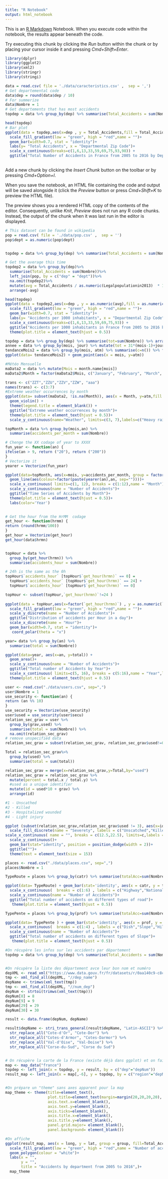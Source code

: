 ```yaml
---
title: "R Notebook"
output: html_notebook
---
```


This is an [R Markdown](http://rmarkdown.rstudio.com) Notebook. When you execute code within the notebook, the results appear beneath the code. 

Try executing this chunk by clicking the *Run* button within the chunk or by placing your cursor inside it and pressing *Cmd+Shift+Enter*. 
```r
library(dplyr)
library(ggplot2)
library(xml2)
library(stringr)
library(stringi)
```


```r
data = read.csv( file = './data/caracteristics.csv' ,  sep = ',')
# Get departemental code
data$dep = round(data$dep / 10)
# For summerize
data$Nombre = 1
# Get departements that has most accidents
topdep = data %>% group_by(dep) %>% summarise(Total_Accidents = sum(Nombre)) %>% arrange(-Total_Accidents)

head(topdep)
# Bar plot
ggplot(data = topdep,aes(x=dep , y = Total_Accidents,fill = Total_Accidents))+
  scale_fill_gradient(low = "green", high = "red",name = "")+
  geom_bar(width=0.7, stat = "identity")+
  labs(y= "Total Accidents", x = "Departmental Zip Code")+
  scale_x_continuous(breaks=c(1,6,13,33,59,69,75,93,98)) +
  ggtitle("Total Number of Accidents in France from 2005 to 2016 by Department")
                          
```

Add a new chunk by clicking the *Insert Chunk* button on the toolbar or by pressing *Cmd+Option+I*.

When you save the notebook, an HTML file containing the code and output will be saved alongside it (click the *Preview* button or press *Cmd+Shift+K* to preview the HTML file). 

The preview shows you a rendered HTML copy of the contents of the editor. Consequently, unlike *Knit*, *Preview* does not run any R code chunks. Instead, the output of the chunk when it was last run in the editor is displayed.
```r
# This dataset can be found in wikipedia
pop = read.csv( file = './data/pop.csv' ,  sep = '')
pop$dept = as.numeric(pop$dept)


topdep = data %>% group_by(dep) %>% summarise(Total_Accidents = sum(Nombre)) %>% arrange(-Total_Accidents)

# Get the average this time
topdep2 = data %>% group_by(dep)%>%
  summarise(Total_Accidents = sum(Nombre))%>%
  left_join(pop, by = c("dep" = "dept"))%>%
  na.omit(topdep2)%>%
  mutate(avg = Total_Accidents / as.numeric(Legalpopulationin2013)  * 1000)%>%
  arrange(-avg)

head(topdep)
ggplot(data = topdep2,aes(x=dep , y = as.numeric(avg),fill = as.numeric(avg)))+
  scale_fill_gradient(low = "green", high = "red",name = "")+
  geom_bar(width=0.7, stat = "identity")+
  labs(y= "Accidents per 1000 inhabitants", x = "Departmental Zip Code")+
  scale_x_continuous(breaks=c(1,6,13,33,59,69,75,93)) +
  ggtitle("Accidents per 1000 inhabitants in France from 2005 to 2016 by Department")+
  theme(plot.title = element_text(hjust = 0.5))

```

```r

topdep = data %>% group_by(dep) %>% summarise(tot=sum(Nombre)) %>% arrange(-tot) %>% head(10)
annee = data %>% group_by(mois, jour) %>% mutate(tot = 31*(mois-1)+jour)
tendanceMois2 = data %>% group_by(mois, atm) %>% summarise(c=n()) %>% filter(row_number(desc(c))==5)
ggplot(data= tendanceMois2) + geom_point(aes(x = mois, y=atm))

#Météo Mensuelle
maData2 = data %>% mutate(Mois = month.name[mois])
maData2$Month = factor(maData2$Mois, c("January", "February", "March", "April", "Mai", "June", "July", "August", "September", "October", "November", "December"), ordered = TRUE)

trans <- c("ZZT","ZZU","ZZV","ZZW", "aaa")
names(trans) <- c(3:7)
#Extreme weather occurrences by month
ggplot(data= subset(maData2, !is.na(Month)), aes(x = Month, y=atm,fill = Mois))+
  geom_violin() +
  theme(legend.title = element_blank()) +
  ggtitle("Extreme weather occurrences by month")+
  theme(plot.title = element_text(hjust = 0.5))+
  scale_y_continuous(name="Weather", limits=c(3, 7),labels=c("Heavy rain", "Snow - hail", "Fog - smoke", "Strong wind - storm", "Dazzling weather"))
```
```r
topMonth = data %>% group_by(mois,an) %>% 
  summarise(accidents_per_month = sum(Nombre)) 

# Chenge the XX codage of year to XXXX
fun_year <- function(an) {
ifelse(an > 9, return ("20"), return ("200"))
}
# Vectorize it
yearer = Vectorize(fun_year)

ggplot(data=topMonth, aes(x=mois, y=accidents_per_month, group = factor(an), colour = factor(an))) + 
  geom_line(aes(colour=factor(paste(yearer(an),an, sep=""))))+
  scale_x_continuous( limits=c(1, 12), breaks = c(1:12),name = "Month")+
  scale_y_continuous(name = "Number of Accidents")+
  ggtitle("Time Series of Accidents by Month")+
  theme(plot.title = element_text(hjust = 0.5))+
  labs(color='Year')
  

```
```r

# Get the hour from the HrMM  codage
get_hour <- function(hrmm) {
return (round(hrmm/100))
}
get_hour = Vectorize(get_hour)
get_hour(data$hrmn)


topHour = data %>% 
  group_by(get_hour(hrmn)) %>% 
  summarise(accidents_hour = sum(Nombre)) 

# 24h is the same as the 0h
topHour$`accidents_hour` [topHour$`get_hour(hrmn)` == 0] = 
  topHour$`accidents_hour` [topHour$`get_hour(hrmn)` == 24] +
  topHour$`accidents_hour` [topHour$`get_hour(hrmn)` == 0]

topHour <- subset(topHour,`get_hour(hrmn)`!=24 )
   
ggplot(data = topHour,aes(x=factor(`get_hour(hrmn)`) , y = as.numeric(`accidents_hour`),fill = as.numeric(`accidents_hour`)))+
  scale_fill_gradient(low = "green", high = "red",name = "")+
  scale_y_discrete(name = "Number of Accidents")+
  ggtitle("Distribution of accidents per Hour in a day")+
  scale_x_discrete(name = "Hour")+
  geom_bar(width=0.7, stat = "identity")+
   coord_polar(theta = "x")
```

```r
year= data %>% group_by(an) %>%
  summarise(total = sum(Nombre)) 

ggplot(data=year, aes(x=an, y=total)) + 
  geom_area()+
  scale_y_continuous(name = "Number of Accidents")+
  ggtitle("Total number of Accidents by Year")+
  scale_x_continuous( limits=c(5, 16), breaks = c(5:16),name = "Year",labels = c(2005:2016))+
  theme(plot.title = element_text(hjust = 0.5))
```
```r
user <- read.csv("./data/users.csv", sep=",")
user$Nombre = 1
use_security <- function(an) {
return (an %% 10)
}
use_security = Vectorize(use_security)
user$used = use_security(user$secu)
relation_sec_grav = user %>% 
  group_by(grav,used) %>% 
  summarise(total = sum(Nombre)) %>%
  na.omit(relation_sec_grav)
# remove unspecified data
relation_sec_grav = subset(relation_sec_grav, relation_sec_grav$used!=0)

Total = relation_sec_grav%>%
  group_by(used) %>%
  summarise(total = sum(total))

relation_sec_grav = merge(x=relation_sec_grav,y=Total,by="used") 
relation_sec_grav = relation_sec_grav %>% 
  mutate(percent = total.x / total.y) %>%
  #used as a unique identifier
  mutate(id = used*10 + grav) %>%
  arrange(id)

#1 - Unscathed
#2 - Killed
#3 - Hospitalized wounded
#4 - Light injury

ggplot (subset(relation_sec_grav,relation_sec_grav$used != 3), aes(x=id,y =percent, fill=factor(grav))) + 
  scale_fill_discrete(name = "Severety", labels = c("Unscatched","Killed","Hospitalized","Light injury"))+
scale_x_continuous( name = "", breaks = c(12.5,22.5), limits=c,labels = c("With security equipements","Without security equipements" ))+
  scale_y_continuous()+
  geom_bar(stat="identity", position = position_dodge(width = 2))+
  ggtitle("")+
  theme(text = element_text(size = 15)) 
```



```r
places <- read.csv("./data/places.csv", sep=",")
places$Nombre = 1

TypeRoute = places %>% group_by(catr) %>% summarise(totalAcc=sum(Nombre))

ggplot(data= TypeRoute) + geom_bar(stat='identity', aes(x = catr, y = totalAcc, fill=factor(catr)))+
  scale_x_continuous(  breaks = c(1:6) , labels = c("Highway","National","Departmental","Communal","Private", "Parking lot"), limits=c(0, 7), name = "Types of Road")+
  scale_y_continuous(name = "Number of Accidents")+
  ggtitle("Total number of accidents on different types of road")+
   theme(plot.title = element_text(hjust = 0.5))
```



```r

TypePente = places %>% group_by(prof) %>% summarise(totalAcc=sum(Nombre))

ggplot(data= TypePente ) + geom_bar(stat='identity', aes(x = prof, y = totalAcc, fill=factor(prof)))+
  scale_x_continuous(  breaks = c(1:4) , labels = c("Dish","Slope","Hill Top","Hill Bottom"), limits=c(0, 5), name = "Types of Slope")+
  scale_y_continuous(name = "Number of Accidents")+
  ggtitle("Total number of accidents on different types of Slope")+
   theme(plot.title = element_text(hjust = 0.5))
```



```r

#On récupère les infos sur les accidents par département 
topdep = data %>% group_by(dep) %>% summarise(Total_Accidents = sum(Nombre)) %>% arrange(-Total_Accidents)


#On récupère la liste des département avce leur bon nom et numéro
depXML <- read_xml("https://www.data.gouv.fr/fr/datasets/r/0aa140c9-c8c6-4538-b830-f572f85c53c1")
tmp <- xml_find_all(depXML, "//dep_name")
depName <- trimws(xml_text(tmp))
tmp <- xml_find_all(depXML, "//num_dep")
depNum <- strtoi(trimws(xml_text(tmp)))
depNum[8] = 8
depNum[9] = 9
depNum[29] = 29
depNum[30] = 30

result <- data.frame(depNum, depName)

result$depName <- stri_trans_general(result$depName, "Latin-ASCII") %>%
  str_replace_all("Cote-d'Or", "Cote-Dor") %>%
  str_replace_all("Cotes-d'Armor", "Cotes-Darmor") %>%
  str_replace_all("Val-d'Oise", "Val-Doise") %>%
  str_replace_all("Corse-du-Sud", "Corse du Sud")


# On récupère la carte de la France (existe déjà dans ggplot) et on fait les jointures
map <- map_data("france")
topdep <- left_join(x = topdep, y = result, by = c("dep"="depNum"))
result_map <- left_join(x = map[,-6], y = topdep, by = c("region"="depName"))


#On prépare un "theme" sans axes apparent pour la map
map_theme <- theme(title=element_text(),
                   plot.title=element_text(margin=margin(20,20,20,20), size=18, hjust = 0.5),
                   axis.text.x=element_blank(),
                   axis.text.y=element_blank(),
                   axis.ticks=element_blank(),
                   axis.title.x=element_blank(),
                   axis.title.y=element_blank(),
                   panel.grid.major= element_blank(), 
                   panel.background= element_blank()) 

#On affiche
ggplot(result_map, aes(x = long, y = lat, group = group, fill=Total_Accidents, ))+
  scale_fill_gradient(low = "green", high = "red",name = "Number of accidents") +
  geom_polygon(colour = "white")+
  labs(x = "", 
       y = "", 
       title = "Accidents by department from 2005 to 2016",)+
  map_theme
```

